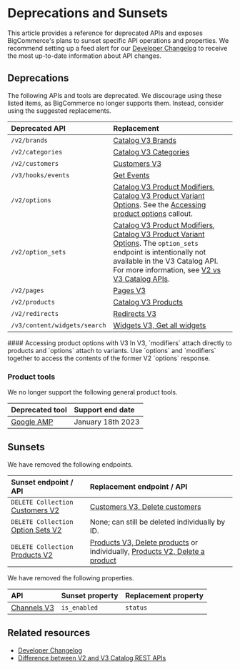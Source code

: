# Deprecations and Sunsets



This article provides a reference for deprecated APIs and exposes BigCommerce's plans to sunset specific API operations and properties. We recommend setting up a feed alert for our [Developer Changelog](/changelog) to receive the most up-to-date information about API changes.

## Deprecations

The following APIs and tools are deprecated. We discourage using these listed items, as BigCommerce no longer supports them. Instead, consider using the suggested replacements.

| Deprecated API | Replacement |
|:---------------|:------------|
| `/v2/brands` | [Catalog V3 Brands](/docs/rest-management/catalog/brands#get-all-brands) |
| `/v2/categories` | [Catalog V3 Categories](/docs/rest-management/catalog/category#get-all-categories) |
| `/v2/customers` | [Customers V3](/docs/rest-management/customers) |
| `/v3/hooks/events`| [Get Events](/docs/webhooks/webhooks/webhook-events#get-events) |
|`/v2/options`| [Catalog V3 Product Modifiers](/docs/rest-management/catalog/product-modifiers#get-all-product-modifiers), [Catalog V3 Product Variant Options](/docs/rest-management/catalog/product-variant-options#get-all-product-variant-options). See the [Accessing product options](#accessing-product-options-with-V3) callout.  |
|`/v2/option_sets`| [Catalog V3 Product Modifiers](/docs/rest-management/catalog/product-modifiers#get-all-product-modifiers), [Catalog V3 Product Variant Options](/docs/rest-management/catalog/product-variant-options#get-all-product-variant-options). The `option_sets` endpoint is intentionally not available in the V3 Catalog API. For more information, see [V2 vs V3 Catalog APIs](/legacy/v2-products/v2-v3). |
|`/v2/pages`| [Pages V3](/docs/rest-content/pages) |
|`/v2/products `| [Catalog V3 Products](/docs/rest-management/catalog/products#get-all-products) |
|`/v2/redirects`| [Redirects V3](/docs/rest-management/redirects) |
|`/v3/content/widgets/search` | [Widgets V3, Get all widgets](/docs/rest-content/widgets/widget#get-all-widgets) |


<Callout type="info">
  #### Accessing product options with V3
  In V3, `modifiers` attach directly to products and `options` attach to variants. Use `options` and `modifiers` together to access the contents of the former V2 `options` response.
</Callout>

### Product tools

We no longer support the following general product tools.

|Deprecated tool|Support end date|
|:--|:--|
|[Google AMP](https://amp.dev/)|January 18th 2023|

## Sunsets

We have removed the following endpoints.

| Sunset endpoint / API | Replacement endpoint / API |
|:----------------------|:---------------------------|
| `DELETE Collection` [Customers V2](/docs/rest-management/customers-v2) | [Customers V3, Delete customers](/docs/rest-management/customers-v2#delete-customers) |
| `DELETE Collection` [Option Sets V2](/legacy/v2-catalog-products/v2-option-sets) | None; can still be deleted individually by ID. |
| `DELETE Collection` [Products V2](/legacy/v2-catalog-products/v2-products) | [Products V3, Delete products](/docs/rest-management/catalog/products#delete-products) or individually, [Products V2, Delete a product](/legacy/v2-catalog-products/v2-products#delete-a-product) |

We have removed the following properties.

| API | Sunset property | Replacement property |
|:----|:----------------|:---------------------|
[Channels V3](/docs/rest-management/channels#get-all-channels) |`is_enabled` | `status` |

## Related resources 

* [Developer Changelog](/changelog)
* [Difference between V2 and V3 Catalog REST APIs](/api-docs/store-management/catalog/v2-vs-v3)
